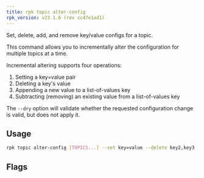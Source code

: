 ```yaml
---
title: rpk topic alter-config
rpk_version: v23.1.6 (rev cc47e1ad1)
---
```


<head>
  <meta name="title" content="rpk topic alter-config | Redpanda Docs" />
  <meta name="description" content="rpk topic alter-config" />
  <link rel="canonical" href="https://docs.redpanda.com/docs/reference/rpk/rpk-topic/rpk-topic-alter-config/" />
</head>

Set, delete, add, and remove key/value configs for a topic.

This command allows you to incrementally alter the configuration for multiple
topics at a time.

Incremental altering supports four operations:

1. Setting a key=value pair
2. Deleting a key's value
3. Appending a new value to a list-of-values key
4. Subtracting (removing) an existing value from a list-of-values key

The `--dry` option will validate whether the requested configuration change is
valid, but does not apply it.

## Usage

```bash
rpk topic alter-config [TOPICS...] --set key=value --delete key2,key3 [flags]
```

## Flags

<!--
[cols=",,",]
|===
|*Value* |*Type* |*Description*

|--append |stringArray |key=value; Value to append to a list-of-values
key (repeatable).

|-d, --delete |stringArray |Key to delete (repeatable).

|--dry |- |Dry run: validate the alter request, but do not apply.

|-h, --help |- |Help for alter-config.

|-s, --set |stringArray |key=value; Pair to set (repeatable).

|--subtract |stringArray |key=value; Value to remove from list-of-values
key (repeatable).

|--brokers |strings |Comma-separated list of broker <ip>:<port> pairs
(for example,
` --brokers '192.168.78.34:9092,192.168.78.35:9092,192.179.23.54:9092' `
). Alternatively, you may set the `REDPANDA_BROKERS` environment
variable with the comma-separated list of broker addresses.

|--config |string |Redpanda config file, if not set the file will be
searched for in the default locations.

|--password |string |SASL password to be used for authentication.

|--sasl-mechanism |string |The authentication mechanism to use.
Supported values: `SCRAM-SHA-256`, `SCRAM-SHA-512`.

|--tls-cert |string |The certificate to be used for TLS authentication
with the broker.

|--tls-enabled |- |Enable TLS for the Kafka API (not necessary if
specifying custom certs).

|--tls-key |string |The certificate key to be used for TLS
authentication with the broker.

|--tls-truststore |string |The truststore to be used for TLS
communication with the broker.

|--user |string |SASL user to be used for authentication.

|-v, --verbose |- |Enable verbose logging (default `false`).
|===

-->
